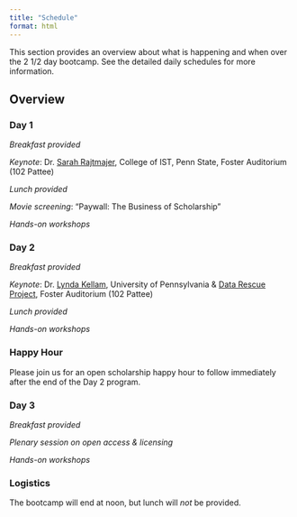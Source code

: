 ```yaml
---
title: "Schedule"
format: html
---
```


This section provides an overview about what is happening and when over the 2 1/2 day bootcamp.
See the detailed daily schedules for more information.

## Overview

### Day 1

*Breakfast provided*

*Keynote*: Dr. [Sarah Rajtmajer](people.qmd#sarah-rajtmajer), College of IST, Penn State, Foster Auditorium (102 Pattee)

*Lunch provided*

*Movie screening*: "Paywall: The Business of Scholarship"

*Hands-on workshops*

### Day 2

*Breakfast provided*

*Keynote*: Dr. [Lynda Kellam](presenters.qmd#lynda-kellam), University of Pennsylvania & [Data Rescue Project](https://www.datarescueproject.org), Foster Auditorium (102 Pattee)

*Lunch provided*

*Hands-on workshops*

::: {.callout-important}
### Happy Hour
Please join us for an open scholarship happy hour to follow immediately after the end of the Day 2 program.
:::

### Day 3

*Breakfast provided*

*Plenary session on open access & licensing*

*Hands-on workshops*

::: {.callout-note}
### Logistics
The bootcamp will end at noon, but lunch will *not* be provided.
:::